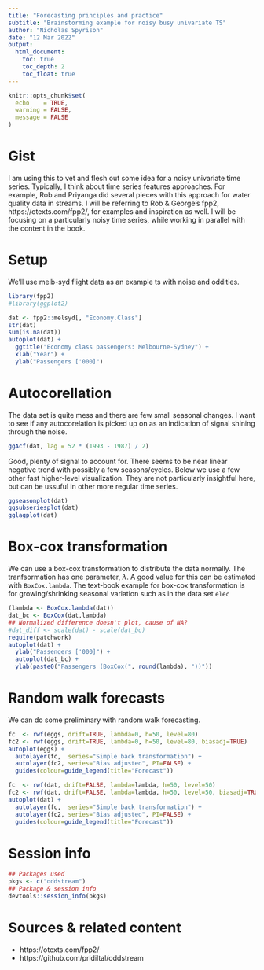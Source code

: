```yaml
---
title: "Forecasting principles and practice"
subtitle: "Brainstorming example for noisy busy univariate TS"
author: "Nicholas Spyrison"
date: "12 Mar 2022"
output: 
  html_document:
    toc: true
    toc_depth: 2
    toc_float: true
---
```


```r
knitr::opts_chunk$set(
  echo    = TRUE,
  warning = FALSE,
  message = FALSE
)
```

# Gist

I am using this to vet and flesh out some idea for a noisy univariate time series. Typically, I think about time series features approaches. For example, Rob and Priyanga did several pieces with this approach for water quality data in streams. I will be referring to Rob & George's fpp2, https://otexts.com/fpp2/, for examples and inspiration as well. I will be focusing on a particularly noisy time series, while working in parallel with the content in the book. 


# Setup

We'll use melb-syd flight data as an example ts with noise and oddities.

```r
library(fpp2)
#library(ggplot2)

dat <- fpp2::melsyd[, "Economy.Class"]
str(dat)
sum(is.na(dat))
autoplot(dat) +
  ggtitle("Economy class passengers: Melbourne-Sydney") +
  xlab("Year") +
  ylab("Passengers ['000]")
```


# Autocorellation

The data set is quite mess and there are few small seasonal changes. I want to see if any autocorelation is picked up on as an indication of signal shining through the noise.

```r
ggAcf(dat, lag = 52 * (1993 - 1987) / 2)
```

Good, plenty of signal to account for. There seems to be near linear negative trend with possibly a few seasons/cycles. Below we use a few other fast higher-level visualization. They are not particularly insightful here, but can be ussuful in other more regular time series.

```r
ggseasonplot(dat)
ggsubseriesplot(dat)
gglagplot(dat)
```

# Box-cox transformation

We can use a box-cox transformation to distribute the data normally. The tranfsormation has one parameter, $\lambda$. A good value for this can be estimated with `BoxCox.lambda`. The text-book example for box-cox transformation is for growing/shrinking seasonal variation such as in the data set `elec`

```r
(lambda <- BoxCox.lambda(dat))
dat_bc <- BoxCox(dat,lambda)
## Normalized difference doesn't plot, cause of NA?
#dat_diff <- scale(dat) - scale(dat_bc)
require(patchwork)
autoplot(dat) +
  ylab("Passengers ['000]") +
  autoplot(dat_bc) +
  ylab(paste0("Passengers (BoxCox(", round(lambda), "))"))
```


# Random walk forecasts

We can do some preliminary with random walk forecasting.

```r
fc  <- rwf(eggs, drift=TRUE, lambda=0, h=50, level=80)
fc2 <- rwf(eggs, drift=TRUE, lambda=0, h=50, level=80, biasadj=TRUE)
autoplot(eggs) +
  autolayer(fc,  series="Simple back transformation") +
  autolayer(fc2, series="Bias adjusted", PI=FALSE) +
  guides(colour=guide_legend(title="Forecast"))

fc  <- rwf(dat, drift=FALSE, lambda=lambda, h=50, level=50)
fc2 <- rwf(dat, drift=FALSE, lambda=lambda, h=50, level=50, biasadj=TRUE)
autoplot(dat) +
  autolayer(fc,  series="Simple back transformation") +
  autolayer(fc2, series="Bias adjusted", PI=FALSE) +
  guides(colour=guide_legend(title="Forecast"))
```

# Session info

```r
## Packages used
pkgs <- c("oddstream")
## Package & session info
devtools::session_info(pkgs)
```

# Sources & related content

- https://otexts.com/fpp2/
- https://github.com/pridiltal/oddstream

